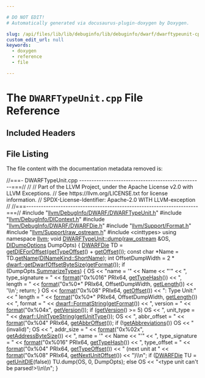 ```yaml
---

# DO NOT EDIT!
# Automatically generated via docusaurus-plugin-doxygen by Doxygen.

slug: /api/files/lib/lib/debuginfo/lib/debuginfo/dwarf/dwarftypeunit-cpp
custom_edit_url: null
keywords:
  - doxygen
  - reference
  - file

---
```





# The `DWARFTypeUnit.cpp` File Reference

<DoxygenPage pluginConfig={pluginConfig}>



## Included Headers

<IncludesList>
<IncludesListItem
  filePath="llvm/DebugInfo/DWARF/DWARFTypeUnit.h"
  permalink="/docs/api/files/include/include/llvm/include/llvm/debuginfo/include/llvm/debuginfo/dwarf/dwarftypeunit-h"
  isLocal="true" />
<IncludesListItem
  filePath="llvm/DebugInfo/DIContext.h"
  permalink="/docs/api/files/include/include/llvm/include/llvm/debuginfo/dicontext-h"
  isLocal="true" />
<IncludesListItem
  filePath="llvm/DebugInfo/DWARF/DWARFDie.h"
  permalink="/docs/api/files/include/include/llvm/include/llvm/debuginfo/include/llvm/debuginfo/dwarf/dwarfdie-h"
  isLocal="true" />
<IncludesListItem
  filePath="llvm/Support/Format.h"
  permalink="/docs/api/files/include/include/llvm/include/llvm/support/format-h"
  isLocal="true" />
<IncludesListItem
  filePath="llvm/Support/raw_ostream.h"
  permalink="/docs/api/files/include/include/llvm/include/llvm/support/raw-ostream-h"
  isLocal="true" />
<IncludesListItem
  filePath="cinttypes"
  permalink=""
  isLocal="false" />
</IncludesList>


## File Listing

The file content with the documentation metadata removed is:

<ProgramListing>

<Link id="l00001" /><CodeLine lineNumber="1"><Highlight kind="comment">//===- DWARFTypeUnit.cpp --------------------------------------------------===//</Highlight><Highlight kind="normal"></Highlight></CodeLine>
<Link id="l00002" /><CodeLine lineNumber="2"><Highlight kind="normal"></Highlight><Highlight kind="comment">//</Highlight><Highlight kind="normal"></Highlight></CodeLine>
<Link id="l00003" /><CodeLine lineNumber="3"><Highlight kind="normal"></Highlight><Highlight kind="comment">// Part of the LLVM Project, under the Apache License v2.0 with LLVM Exceptions.</Highlight><Highlight kind="normal"></Highlight></CodeLine>
<Link id="l00004" /><CodeLine lineNumber="4"><Highlight kind="normal"></Highlight><Highlight kind="comment">// See https://llvm.org/LICENSE.txt for license information.</Highlight><Highlight kind="normal"></Highlight></CodeLine>
<Link id="l00005" /><CodeLine lineNumber="5"><Highlight kind="normal"></Highlight><Highlight kind="comment">// SPDX-License-Identifier: Apache-2.0 WITH LLVM-exception</Highlight><Highlight kind="normal"></Highlight></CodeLine>
<Link id="l00006" /><CodeLine lineNumber="6"><Highlight kind="normal"></Highlight><Highlight kind="comment">//</Highlight><Highlight kind="normal"></Highlight></CodeLine>
<Link id="l00007" /><CodeLine lineNumber="7"><Highlight kind="normal"></Highlight><Highlight kind="comment">//===----------------------------------------------------------------------===//</Highlight><Highlight kind="normal"></Highlight></CodeLine>
<Link id="l00008" /><CodeLine lineNumber="8"><Highlight kind="normal"></Highlight></CodeLine>
<Link id="l00009" /><CodeLine lineNumber="9"><Highlight kind="normal"></Highlight><Highlight kind="preprocessor">#include &quot;<a href="/docs/api/files/include/include/llvm/include/llvm/debuginfo/include/llvm/debuginfo/dwarf/dwarftypeunit-h">llvm/DebugInfo/DWARF/DWARFTypeUnit.h</a>&quot;</Highlight><Highlight kind="normal"></Highlight></CodeLine>
<Link id="l00010" /><CodeLine lineNumber="10"><Highlight kind="normal"></Highlight><Highlight kind="preprocessor">#include &quot;<a href="/docs/api/files/include/include/llvm/include/llvm/debuginfo/dicontext-h">llvm/DebugInfo/DIContext.h</a>&quot;</Highlight><Highlight kind="normal"></Highlight></CodeLine>
<Link id="l00011" /><CodeLine lineNumber="11"><Highlight kind="normal"></Highlight><Highlight kind="preprocessor">#include &quot;<a href="/docs/api/files/include/include/llvm/include/llvm/debuginfo/include/llvm/debuginfo/dwarf/dwarfdie-h">llvm/DebugInfo/DWARF/DWARFDie.h</a>&quot;</Highlight><Highlight kind="normal"></Highlight></CodeLine>
<Link id="l00012" /><CodeLine lineNumber="12"><Highlight kind="normal"></Highlight><Highlight kind="preprocessor">#include &quot;<a href="/docs/api/files/include/include/llvm/include/llvm/support/format-h">llvm/Support/Format.h</a>&quot;</Highlight><Highlight kind="normal"></Highlight></CodeLine>
<Link id="l00013" /><CodeLine lineNumber="13"><Highlight kind="normal"></Highlight><Highlight kind="preprocessor">#include &quot;<a href="/docs/api/files/include/include/llvm/include/llvm/support/raw-ostream-h">llvm/Support/raw&#95;ostream.h</a>&quot;</Highlight><Highlight kind="normal"></Highlight></CodeLine>
<Link id="l00014" /><CodeLine lineNumber="14"><Highlight kind="normal"></Highlight><Highlight kind="preprocessor">#include &lt;cinttypes&gt;</Highlight><Highlight kind="normal"></Highlight></CodeLine>
<Link id="l00015" /><CodeLine lineNumber="15"><Highlight kind="normal"></Highlight></CodeLine>
<Link id="l00016" /><CodeLine lineNumber="16"><Highlight kind="normal"></Highlight><Highlight kind="keyword">using namespace </Highlight><Highlight kind="normal"><a href="/docs/api/namespaces/llvm">llvm</a>;</Highlight></CodeLine>
<Link id="l00017" /><CodeLine lineNumber="17"><Highlight kind="normal"></Highlight></CodeLine>
<Link id="l00018" /><CodeLine lineNumber="18" lineLink="/docs/api/classes/llvm/dwarftypeunit-1/#a9c2344d084d7463ac5940022292d5775"><Highlight kind="normal"></Highlight><Highlight kind="keywordtype">void</Highlight><Highlight kind="normal"> <a href="/docs/api/classes/llvm/dwarftypeunit-1/#a9c2344d084d7463ac5940022292d5775">DWARFTypeUnit::dump</a>(<a href="/docs/api/classes/llvm/raw-ostream">raw&#95;ostream</a> &amp;OS, <a href="/docs/api/structs/llvm/didumpoptions">DIDumpOptions</a> DumpOpts) &#123;</Highlight></CodeLine>
<Link id="l00019" /><CodeLine lineNumber="19"><Highlight kind="normal">  <a href="/docs/api/classes/llvm/dwarfdie">DWARFDie</a> TD = <a href="/docs/api/classes/llvm/dwarfunit-1/#a54935e3c42396c955484e9ca2bab9081">getDIEForOffset</a>(<a href="/docs/api/classes/llvm/dwarftypeunit-1/#a618cd83987813c41dca4cdb74b2b0f1a">getTypeOffset</a>() + <a href="/docs/api/classes/llvm/dwarfunit-1/#af52bec8bfd6fcde07ecb8d04e495b8a0">getOffset</a>());</Highlight></CodeLine>
<Link id="l00020" /><CodeLine lineNumber="20"><Highlight kind="normal">  </Highlight><Highlight kind="keyword">const</Highlight><Highlight kind="normal"> </Highlight><Highlight kind="keywordtype">char</Highlight><Highlight kind="normal"> &#42;Name = TD.<a href="/docs/api/classes/llvm/dwarfdie/#a834590fd64e02e844dd117b380ab819b">getName</a>(<a href="/docs/api/namespaces/llvm/#aad87d874f7944b5838f7881938d18870ad26b007baa81cc3cd38d8d6c93e6df42">DINameKind::ShortName</a>);</Highlight></CodeLine>
<Link id="l00021" /><CodeLine lineNumber="21"><Highlight kind="normal">  </Highlight><Highlight kind="keywordtype">int</Highlight><Highlight kind="normal"> OffsetDumpWidth = 2 &#42; <a href="/docs/api/namespaces/llvm/dwarf/#aa234436b20c856bcf616330ffcad6939">dwarf::getDwarfOffsetByteSize</a>(<a href="/docs/api/classes/llvm/dwarfunit-1/#a7830b1eb40f6264e196c3329a42cc342">getFormat</a>());</Highlight></CodeLine>
<Link id="l00022" /><CodeLine lineNumber="22"><Highlight kind="normal"></Highlight></CodeLine>
<Link id="l00023" /><CodeLine lineNumber="23"><Highlight kind="normal">  </Highlight><Highlight kind="keywordflow">if</Highlight><Highlight kind="normal"> (DumpOpts.<a href="/docs/api/structs/llvm/didumpoptions/#a9e2b48707bbce67c70aea64d3b1d1634">SummarizeTypes</a>) &#123;</Highlight></CodeLine>
<Link id="l00024" /><CodeLine lineNumber="24"><Highlight kind="normal">    OS &lt;&lt; </Highlight><Highlight kind="stringliteral">&quot;name = &#39;&quot;</Highlight><Highlight kind="normal"> &lt;&lt; Name &lt;&lt; </Highlight><Highlight kind="stringliteral">&quot;&#39;&quot;</Highlight><Highlight kind="normal"></Highlight></CodeLine>
<Link id="l00025" /><CodeLine lineNumber="25"><Highlight kind="normal">       &lt;&lt; </Highlight><Highlight kind="stringliteral">&quot;, type&#95;signature = &quot;</Highlight><Highlight kind="normal"> &lt;&lt; <a href="/docs/api/namespaces/llvm/#a939bc2108d47080767f0c06ba56caec7">format</a>(</Highlight><Highlight kind="stringliteral">&quot;0x%016&quot;</Highlight><Highlight kind="normal"> PRIx64, <a href="/docs/api/classes/llvm/dwarftypeunit-1/#adc22be0c6b0ce38d53fd0b4683bb6fec">getTypeHash</a>())</Highlight></CodeLine>
<Link id="l00026" /><CodeLine lineNumber="26"><Highlight kind="normal">       &lt;&lt; </Highlight><Highlight kind="stringliteral">&quot;, length = &quot;</Highlight><Highlight kind="normal"> &lt;&lt; <a href="/docs/api/namespaces/llvm/#a939bc2108d47080767f0c06ba56caec7">format</a>(</Highlight><Highlight kind="stringliteral">&quot;0x%0&#42;&quot;</Highlight><Highlight kind="normal"> PRIx64, OffsetDumpWidth, <a href="/docs/api/classes/llvm/dwarfunit-1/#a23ed28928941964f658de8e78d8fc997">getLength</a>())</Highlight></CodeLine>
<Link id="l00027" /><CodeLine lineNumber="27"><Highlight kind="normal">       &lt;&lt; </Highlight><Highlight kind="charliteral">&#39;\\n&#39;</Highlight><Highlight kind="normal">;</Highlight></CodeLine>
<Link id="l00028" /><CodeLine lineNumber="28"><Highlight kind="normal">    </Highlight><Highlight kind="keywordflow">return</Highlight><Highlight kind="normal">;</Highlight></CodeLine>
<Link id="l00029" /><CodeLine lineNumber="29"><Highlight kind="normal">  &#125;</Highlight></CodeLine>
<Link id="l00030" /><CodeLine lineNumber="30"><Highlight kind="normal"></Highlight></CodeLine>
<Link id="l00031" /><CodeLine lineNumber="31"><Highlight kind="normal">  OS &lt;&lt; <a href="/docs/api/namespaces/llvm/#a939bc2108d47080767f0c06ba56caec7">format</a>(</Highlight><Highlight kind="stringliteral">&quot;0x%08&quot;</Highlight><Highlight kind="normal"> PRIx64, <a href="/docs/api/classes/llvm/dwarfunit-1/#af52bec8bfd6fcde07ecb8d04e495b8a0">getOffset</a>()) &lt;&lt; </Highlight><Highlight kind="stringliteral">&quot;: Type Unit:&quot;</Highlight><Highlight kind="normal"></Highlight></CodeLine>
<Link id="l00032" /><CodeLine lineNumber="32"><Highlight kind="normal">     &lt;&lt; </Highlight><Highlight kind="stringliteral">&quot; length = &quot;</Highlight><Highlight kind="normal"> &lt;&lt; <a href="/docs/api/namespaces/llvm/#a939bc2108d47080767f0c06ba56caec7">format</a>(</Highlight><Highlight kind="stringliteral">&quot;0x%0&#42;&quot;</Highlight><Highlight kind="normal"> PRIx64, OffsetDumpWidth, <a href="/docs/api/classes/llvm/dwarfunit-1/#a23ed28928941964f658de8e78d8fc997">getLength</a>())</Highlight></CodeLine>
<Link id="l00033" /><CodeLine lineNumber="33"><Highlight kind="normal">     &lt;&lt; </Highlight><Highlight kind="stringliteral">&quot;, format = &quot;</Highlight><Highlight kind="normal"> &lt;&lt; <a href="/docs/api/groups/dwarfconstantsdumping/#gaad973adc80fce80cd7fb76d263240436">dwarf::FormatString</a>(<a href="/docs/api/classes/llvm/dwarfunit-1/#a7830b1eb40f6264e196c3329a42cc342">getFormat</a>())</Highlight></CodeLine>
<Link id="l00034" /><CodeLine lineNumber="34"><Highlight kind="normal">     &lt;&lt; </Highlight><Highlight kind="stringliteral">&quot;, version = &quot;</Highlight><Highlight kind="normal"> &lt;&lt; <a href="/docs/api/namespaces/llvm/#a939bc2108d47080767f0c06ba56caec7">format</a>(</Highlight><Highlight kind="stringliteral">&quot;0x%04x&quot;</Highlight><Highlight kind="normal">, <a href="/docs/api/classes/llvm/dwarfunit-1/#a8579cbbdc6613b150050d23fcc8fc539">getVersion</a>());</Highlight></CodeLine>
<Link id="l00035" /><CodeLine lineNumber="35"><Highlight kind="normal">  </Highlight><Highlight kind="keywordflow">if</Highlight><Highlight kind="normal"> (<a href="/docs/api/classes/llvm/dwarfunit-1/#a8579cbbdc6613b150050d23fcc8fc539">getVersion</a>() &gt;= 5)</Highlight></CodeLine>
<Link id="l00036" /><CodeLine lineNumber="36"><Highlight kind="normal">    OS &lt;&lt; </Highlight><Highlight kind="stringliteral">&quot;, unit&#95;type = &quot;</Highlight><Highlight kind="normal"> &lt;&lt; <a href="/docs/api/groups/dwarfconstantsdumping/#gae092dcf5f7e688a2a2213fe052374bf2">dwarf::UnitTypeString</a>(<a href="/docs/api/classes/llvm/dwarfunit-1/#a2084980f131a34248e09f10228625e78">getUnitType</a>());</Highlight></CodeLine>
<Link id="l00037" /><CodeLine lineNumber="37"><Highlight kind="normal">  OS &lt;&lt; </Highlight><Highlight kind="stringliteral">&quot;, abbr&#95;offset = &quot;</Highlight><Highlight kind="normal"> &lt;&lt; <a href="/docs/api/namespaces/llvm/#a939bc2108d47080767f0c06ba56caec7">format</a>(</Highlight><Highlight kind="stringliteral">&quot;0x%04&quot;</Highlight><Highlight kind="normal"> PRIx64, <a href="/docs/api/classes/llvm/dwarfunit-1/#a95728db13d817152e70779b446728bfc">getAbbrOffset</a>());</Highlight></CodeLine>
<Link id="l00038" /><CodeLine lineNumber="38"><Highlight kind="normal">  </Highlight><Highlight kind="keywordflow">if</Highlight><Highlight kind="normal"> (!<a href="/docs/api/classes/llvm/dwarfunit-1/#a535b9e1cc27192f7a16a1459333b859c">getAbbreviations</a>())</Highlight></CodeLine>
<Link id="l00039" /><CodeLine lineNumber="39"><Highlight kind="normal">    OS &lt;&lt; </Highlight><Highlight kind="stringliteral">&quot; (invalid)&quot;</Highlight><Highlight kind="normal">;</Highlight></CodeLine>
<Link id="l00040" /><CodeLine lineNumber="40"><Highlight kind="normal">  OS &lt;&lt; </Highlight><Highlight kind="stringliteral">&quot;, addr&#95;size = &quot;</Highlight><Highlight kind="normal"> &lt;&lt; <a href="/docs/api/namespaces/llvm/#a939bc2108d47080767f0c06ba56caec7">format</a>(</Highlight><Highlight kind="stringliteral">&quot;0x%02x&quot;</Highlight><Highlight kind="normal">, <a href="/docs/api/classes/llvm/dwarfunit-1/#a320ab482b7d34c3c336762fb0678c44d">getAddressByteSize</a>())</Highlight></CodeLine>
<Link id="l00041" /><CodeLine lineNumber="41"><Highlight kind="normal">     &lt;&lt; </Highlight><Highlight kind="stringliteral">&quot;, name = &#39;&quot;</Highlight><Highlight kind="normal"> &lt;&lt; Name &lt;&lt; </Highlight><Highlight kind="stringliteral">&quot;&#39;&quot;</Highlight><Highlight kind="normal"></Highlight></CodeLine>
<Link id="l00042" /><CodeLine lineNumber="42"><Highlight kind="normal">     &lt;&lt; </Highlight><Highlight kind="stringliteral">&quot;, type&#95;signature = &quot;</Highlight><Highlight kind="normal"> &lt;&lt; <a href="/docs/api/namespaces/llvm/#a939bc2108d47080767f0c06ba56caec7">format</a>(</Highlight><Highlight kind="stringliteral">&quot;0x%016&quot;</Highlight><Highlight kind="normal"> PRIx64, <a href="/docs/api/classes/llvm/dwarftypeunit-1/#adc22be0c6b0ce38d53fd0b4683bb6fec">getTypeHash</a>())</Highlight></CodeLine>
<Link id="l00043" /><CodeLine lineNumber="43"><Highlight kind="normal">     &lt;&lt; </Highlight><Highlight kind="stringliteral">&quot;, type&#95;offset = &quot;</Highlight><Highlight kind="normal"> &lt;&lt; <a href="/docs/api/namespaces/llvm/#a939bc2108d47080767f0c06ba56caec7">format</a>(</Highlight><Highlight kind="stringliteral">&quot;0x%04&quot;</Highlight><Highlight kind="normal"> PRIx64, <a href="/docs/api/classes/llvm/dwarftypeunit-1/#a618cd83987813c41dca4cdb74b2b0f1a">getTypeOffset</a>())</Highlight></CodeLine>
<Link id="l00044" /><CodeLine lineNumber="44"><Highlight kind="normal">     &lt;&lt; </Highlight><Highlight kind="stringliteral">&quot; (next unit at &quot;</Highlight><Highlight kind="normal"> &lt;&lt; <a href="/docs/api/namespaces/llvm/#a939bc2108d47080767f0c06ba56caec7">format</a>(</Highlight><Highlight kind="stringliteral">&quot;0x%08&quot;</Highlight><Highlight kind="normal"> PRIx64, <a href="/docs/api/classes/llvm/dwarfunit-1/#ae206bea6a70cddb7db54917fa04d8537">getNextUnitOffset</a>())</Highlight></CodeLine>
<Link id="l00045" /><CodeLine lineNumber="45"><Highlight kind="normal">     &lt;&lt; </Highlight><Highlight kind="stringliteral">&quot;)\\n&quot;</Highlight><Highlight kind="normal">;</Highlight></CodeLine>
<Link id="l00046" /><CodeLine lineNumber="46"><Highlight kind="normal"></Highlight></CodeLine>
<Link id="l00047" /><CodeLine lineNumber="47"><Highlight kind="normal">  </Highlight><Highlight kind="keywordflow">if</Highlight><Highlight kind="normal"> (<a href="/docs/api/classes/llvm/dwarfdie">DWARFDie</a> TU = <a href="/docs/api/classes/llvm/dwarfunit-1/#a2b5f2734488f7b1b52e982683675df24">getUnitDIE</a>(</Highlight><Highlight kind="keyword">false</Highlight><Highlight kind="normal">))</Highlight></CodeLine>
<Link id="l00048" /><CodeLine lineNumber="48"><Highlight kind="normal">    TU.dump(OS, 0, DumpOpts);</Highlight></CodeLine>
<Link id="l00049" /><CodeLine lineNumber="49"><Highlight kind="normal">  </Highlight><Highlight kind="keywordflow">else</Highlight><Highlight kind="normal"></Highlight></CodeLine>
<Link id="l00050" /><CodeLine lineNumber="50"><Highlight kind="normal">    OS &lt;&lt; </Highlight><Highlight kind="stringliteral">&quot;&lt;type unit can&#39;t be parsed!&gt;\\n\\n&quot;</Highlight><Highlight kind="normal">;</Highlight></CodeLine>
<Link id="l00051" /><CodeLine lineNumber="51"><Highlight kind="normal">&#125;</Highlight></CodeLine>

</ProgramListing>


</DoxygenPage>
